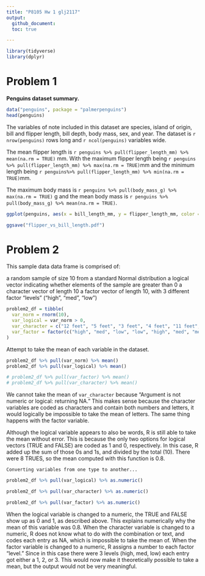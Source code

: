 ```yaml
---
title: "P8105 Hw 1 glj2117"
output: 
  github_document:
  toc: true

---
```


```r
library(tidyverse)
library(dplyr)
```

# Problem 1

**Penguins dataset summary.**


```r
data("penguins", package = "palmerpenguins")
head(penguins)

```
The variables of note included in this dataset are species, island of origin, bill and flipper length, bill depth, body mass, sex, and year. The dataset is `r nrow(penguins)` rows long and `r ncol(penguins)` variables wide. 

The mean flipper length is `r penguins %>% pull(flipper_length_mm) %>% mean(na.rm = TRUE)` mm. With the maximum flipper length being `r penguins %>% pull(flipper_length_mm) %>% max(na.rm = TRUE)`mm and the minimum length being `r penguins%>% pull(flipper_length_mm) %>% min(na.rm = TRUE)`mm.

The maximum body mass is `r penguins %>% pull(body_mass_g) %>% max(na.rm = TRUE)` g and the mean body mass is `r penguins %>% pull(body_mass_g) %>% mean(na.rm = TRUE)`.

```r

ggplot(penguins, aes(x = bill_length_mm, y = flipper_length_mm, color = species)) + geom_point()

ggsave("flipper_vs_bill_length.pdf")

```
# Problem 2
This sample data data frame is comprised of:

a random sample of size 10 from a standard Normal distribution
a logical vector indicating whether elements of the sample are greater than 0
a character vector of length 10
a factor vector of length 10, with 3 different factor “levels” ("high", "med", "low")

```r

problem2_df = tibble(
  var_norm = rnorm(10),
  var_logical = var_norm > 0,
  var_character = c("12 feet", "5 feet", "3 feet", "4 feet", "11 feet", "8 feet", "7 feet", "2 feet", "9 feet", "15 feet"),
  var_factor = factor(c("high", "med", "low", "low", "high", "med", "med", "low", "high", "high"))
)
```
Attempt to take the mean of each variable in the dataset.
```r
problem2_df %>% pull(var_norm) %>% mean()
problem2_df %>% pull(var_logical) %>% mean()

# problem2_df %>% pull(var_factor) %>% mean()
# problem2_df %>% pull(var_character) %>% mean() 

```
We cannot take the mean of `var_character` because "Argument is not numeric or logical: returning NA." This makes sense because the character variables are coded as characters and contain both numbers and letters, it would logically be impossible to take the mean of letters. The same thing happens with the factor variable. 

Although the logical variable appears to also be words, R is still able to take the mean without error. This is because the only two options for logical vectors (TRUE and FALSE) are coded as 1 and 0, respectively. In this case, R added up the sum of those 0s and 1s, and divided by the total (10). There were 8 TRUES, so the mean computed with this function is 0.8.

```
Converting variables from one type to another...
```
```r

problem2_df %>% pull(var_logical) %>% as.numeric()

problem2_df %>% pull(var_character) %>% as.numeric()

problem2_df %>% pull(var_factor) %>% as.numeric()


```
When the logical variable is changed to a numeric, the TRUE and FALSE show up as 0 and 1, as described above. This explains numerically why the mean of this variable was 0.8. When the character variable is changed to a numeric, R does not know what to do with the combination or text, and codes each entry as NA, which is impossible to take the mean of. When the factor variable is changed to a numeric, R assigns a number to each factor "level." Since in this case there were 3 levels (high, med, low) each entry got either a 1, 2, or 3. This would now make it theoretically possible to take a mean, but the output would not be very meaningful. 
